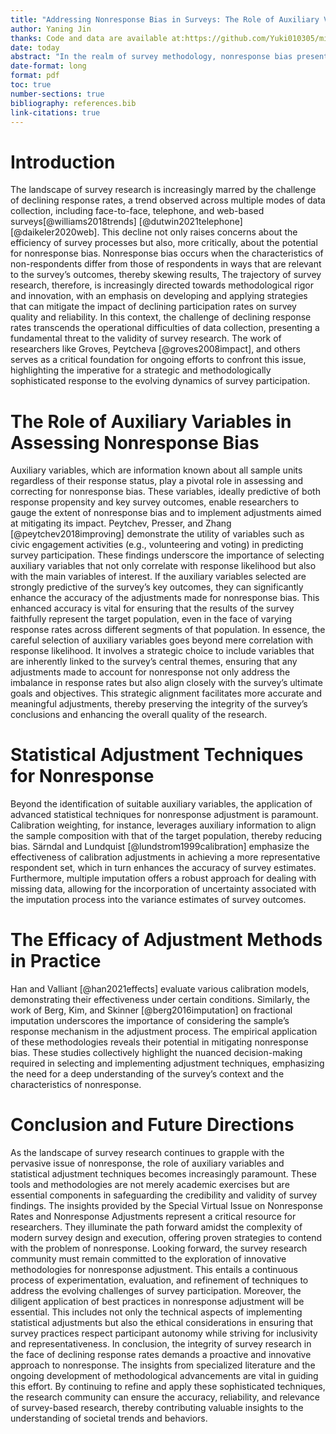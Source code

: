 ```yaml
---
title: "Addressing Nonresponse Bias in Surveys: The Role of Auxiliary Variables and Adjustment Techniques"
author: Yaning Jin
thanks: Code and data are available at:https://github.com/Yuki010305/miniessay5.git 
date: today
abstract: "In the realm of survey methodology, nonresponse bias presents a significant challenge, threatening the validity of research findings. As response rates continue to decline across various modes of data collection, the importance of effectively assessing and correcting for this bias cannot be overstated. This paper delves into the utilization of auxiliary variables and advanced statistical adjustment techniques as essential tools in the survey methodologist's arsenal for combating nonresponse bias. Drawing upon the insights from the Special Virtual Issue on Nonresponse Rates and Nonresponse Adjustments curated by Kristen Olson and Katherine Jenny Thompson, this analysis underscores the critical role of these methodologies in enhancing the accuracy and reliability of survey estimates."
date-format: long
format: pdf
toc: true
number-sections: true
bibliography: references.bib
link-citations: true
---
```


# Introduction

The landscape of survey research is increasingly marred by the challenge of declining response rates, a trend observed across multiple modes of data collection, including face-to-face, telephone, and web-based surveys[@williams2018trends] [@dutwin2021telephone] [@daikeler2020web]. This decline not only raises concerns about the efficiency of survey processes but also, more critically, about the potential for nonresponse bias. Nonresponse bias occurs when the characteristics of non-respondents differ from those of respondents in ways that are relevant to the survey's outcomes, thereby skewing results, The trajectory of survey research, therefore, is increasingly directed towards methodological rigor and innovation, with an emphasis on developing and applying strategies that can mitigate the impact of declining participation rates on survey quality and reliability. In this context, the challenge of declining response rates transcends the operational difficulties of data collection, presenting a fundamental threat to the validity of survey research. The work of researchers like Groves, Peytcheva [@groves2008impact], and others serves as a critical foundation for ongoing efforts to confront this issue, highlighting the imperative for a strategic and methodologically sophisticated response to the evolving dynamics of survey participation.


# The Role of Auxiliary Variables in Assessing Nonresponse Bias

Auxiliary variables, which are information known about all sample units regardless of their response status, play a pivotal role in assessing and correcting for nonresponse bias. These variables, ideally predictive of both response propensity and key survey outcomes, enable researchers to gauge the extent of nonresponse bias and to implement adjustments aimed at mitigating its impact.  Peytchev, Presser, and Zhang [@peytchev2018improving] demonstrate the utility of variables such as civic engagement activities (e.g., volunteering and voting) in predicting survey participation. These findings underscore the importance of selecting auxiliary variables that not only correlate with response likelihood but also with the main variables of interest. If the auxiliary variables selected are strongly predictive of the survey's key outcomes, they can significantly enhance the accuracy of the adjustments made for nonresponse bias. This enhanced accuracy is vital for ensuring that the results of the survey faithfully represent the target population, even in the face of varying response rates across different segments of that population.
In essence, the careful selection of auxiliary variables goes beyond mere correlation with response likelihood. It involves a strategic choice to include variables that are inherently linked to the survey's central themes, ensuring that any adjustments made to account for nonresponse not only address the imbalance in response rates but also align closely with the survey's ultimate goals and objectives. This strategic alignment facilitates more accurate and meaningful adjustments, thereby preserving the integrity of the survey's conclusions and enhancing the overall quality of the research.


# Statistical Adjustment Techniques for Nonresponse

Beyond the identification of suitable auxiliary variables, the application of advanced statistical techniques for nonresponse adjustment is paramount. Calibration weighting, for instance, leverages auxiliary information to align the sample composition with that of the target population, thereby reducing bias. Sӓrndal and Lundquist [@lundstrom1999calibration] emphasize the effectiveness of calibration adjustments in achieving a more representative respondent set, which in turn enhances the accuracy of survey estimates. Furthermore, multiple imputation offers a robust approach for dealing with missing data, allowing for the incorporation of uncertainty associated with the imputation process into the variance estimates of survey outcomes.

# The Efficacy of Adjustment Methods in Practice

Han and Valliant [@han2021effects] evaluate various calibration models, demonstrating their effectiveness under certain conditions. Similarly, the work of Berg, Kim, and Skinner [@berg2016imputation] on fractional imputation underscores the importance of considering the sample's response mechanism in the adjustment process. The empirical application of these methodologies reveals their potential in mitigating nonresponse bias.  These studies collectively highlight the nuanced decision-making required in selecting and implementing adjustment techniques, emphasizing the need for a deep understanding of the survey's context and the characteristics of nonresponse.

# Conclusion and Future Directions

As the landscape of survey research continues to grapple with the pervasive issue of nonresponse, the role of auxiliary variables and statistical adjustment techniques becomes increasingly paramount. These tools and methodologies are not merely academic exercises but are essential components in safeguarding the credibility and validity of survey findings. The insights provided by the Special Virtual Issue on Nonresponse Rates and Nonresponse Adjustments represent a critical resource for researchers. They illuminate the path forward amidst the complexity of modern survey design and execution, offering proven strategies to contend with the problem of nonresponse.
Looking forward, the survey research community must remain committed to the exploration of innovative methodologies for nonresponse adjustment. This entails a continuous process of experimentation, evaluation, and refinement of techniques to address the evolving challenges of survey participation. Moreover, the diligent application of best practices in nonresponse adjustment will be essential. This includes not only the technical aspects of implementing statistical adjustments but also the ethical considerations in ensuring that survey practices respect participant autonomy while striving for inclusivity and representativeness. In conclusion, the integrity of survey research in the face of declining response rates demands a proactive and innovative approach to nonresponse. The insights from specialized literature and the ongoing development of methodological advancements are vital in guiding this effort. By continuing to refine and apply these sophisticated techniques, the research community can ensure the accuracy, reliability, and relevance of survey-based research, thereby contributing valuable insights to the understanding of societal trends and behaviors.